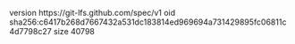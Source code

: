 version https://git-lfs.github.com/spec/v1
oid sha256:c6417b268d7667432a531dc183814ed969694a731429895fc06811c4d7798c27
size 40798
